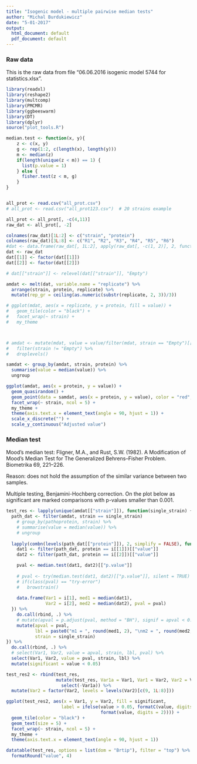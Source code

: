 ```yaml
---
title: "Isogenic model - multiple pairwise median tests"
author: "Michal Burdukiewicz"
date: "5-01-2017"
output:
  html_document: default
  pdf_document: default
---
```


### Raw data 

This is the raw data from file "06.06.2016 isogenic model 5744 for statistics.xlsx".

```r
library(readxl)
library(reshape2)
library(multcomp)
library(PMCMR)
library(ggbeeswarm)
library(DT)
library(dplyr)
source("plot_tools.R")

median.test <- function(x, y){
    z <- c(x, y)
    g <- rep(1:2, c(length(x), length(y)))
    m <- median(z)
    if(length(unique(z < m)) == 1) {
      list(p.value = 1)
    } else {
      fisher.test(z < m, g)
    }
}


all_prot <- read.csv("all_prot.csv")
# all_prot <- read.csv("all_prot123.csv")  # 20 strains example

all_prot <- all_prot[, -c(4,11)]
raw_dat <- all_prot[, -2]

colnames(raw_dat)[1L:2] <- c("strain", "protein")
colnames(raw_dat)[3L:8] <- c("R1", "R2", "R3", "R4", "R5", "R6")
#dat <- data.frame(raw_dat[, 1L:2], apply(raw_dat[, -c(1, 2)], 2, function(i) i/max(i)))
dat <- raw_dat
dat[[1]] <- factor(dat[[1]])
dat[[2]] <- factor(dat[[2]])

# dat[["strain"]] <- relevel(dat[["strain"]], "Empty")

amdat <- melt(dat, variable.name = "replicate") %>% 
  arrange(strain, protein, replicate) %>% 
  mutate(rep_gr = ceiling(as.numeric(substr(replicate, 2, 3))/3))

# ggplot(mdat, aes(x = replicate, y = protein, fill = value)) +
#   geom_tile(color = "black") +
#   facet_wrap(~ strain) +
#   my_theme



# amdat <- mutate(mdat, value = value/filter(mdat, strain == "Empty")[["value"]]) %>%
#   filter(strain != "Empty") %>%
#   droplevels()

samdat <- group_by(amdat, strain, protein) %>% 
  summarise(value = median(value)) %>% 
  ungroup

ggplot(amdat, aes(x = protein, y = value)) +
  geom_quasirandom() +
  geom_point(data = samdat, aes(x = protein, y = value), color = "red", size = 2, alpha = 0.5) +
  facet_wrap(~ strain, ncol = 5) + 
  my_theme + 
  theme(axis.text.x = element_text(angle = 90, hjust = 1)) +
  scale_x_discrete("") +
  scale_y_continuous("Adjusted value")
```

### Median test

Mood's median test: Fligner, M.A., and Rust, S.W. (1982). A Modification of Mood’s Median Test for The Generalized Behrens--Fisher Problem. Biometrika 69, 221–226.

Reason: does not hold the assumption of the similar variance between two samples.

Multiple testing, Benjamini-Hochberg correction. On the plot below as significant are marked comparisons with p-values smaller than 0.001.

```r
test_res <- lapply(unique(amdat[["strain"]]), function(single_strain) {
  path_dat <- filter(amdat, strain == single_strain)
    # group_by(pathoprotein, strain) %>%
    # summarise(value = median(value)) %>% 
    # ungroup
  
  lapply(combn(levels(path_dat[["protein"]]), 2, simplify = FALSE), function(i) {
    dat1 <- filter(path_dat, protein == i[[1]])[["value"]]
    dat2 <- filter(path_dat, protein == i[[2]])[["value"]]

    pval <- median.test(dat1, dat2)[["p.value"]]
        
    # pval <- try(median.test(dat1, dat2)[["p.value"]], silent = TRUE)
    # if(class(pval) == "try-error")
    #   browstrain()
    
    data.frame(Var1 = i[1], med1 = median(dat1), 
               Var2 = i[2], med2 = median(dat2), pval = pval)
  }) %>%
    do.call(rbind, .) %>% 
    # mutate(apval = p.adjust(pval, method = "BH"), signif = apval < 0.05,
    mutate(apval = pval,
           lbl = paste0("m1 = ", round(med1, 2), "\nm2 = ", round(med2, 2)),
           strain = single_strain)
}) %>% 
  do.call(rbind, .) %>% 
  # select(Var1, Var2, value = apval, strain, lbl, pval) %>% 
  select(Var1, Var2, value = pval, strain, lbl) %>% 
  mutate(significant = value < 0.05)

test_res2 <- rbind(test_res,
                   mutate(test_res, Var1a = Var1, Var1 = Var2, Var2 = Var1a) %>% 
                     select(-Var1a)) %>% 
  mutate(Var2 = factor(Var2, levels = levels(Var2)[c(9, 1L:8)]))

ggplot(test_res2, aes(x = Var1, y = Var2, fill = significant, 
                     label = ifelse(value > 0.05, formatC(value, digits = 2, format = "f"),
                                    format(value, digits = 2)))) +
  geom_tile(color = "black") +
  geom_text(size = 5) +
  facet_wrap(~ strain, ncol = 5) + 
  my_theme + 
  theme(axis.text.x = element_text(angle = 90, hjust = 1))

```

```r
datatable(test_res, options = list(dom = "Brtip"), filter = "top") %>% 
  formatRound("value", 4)
```

